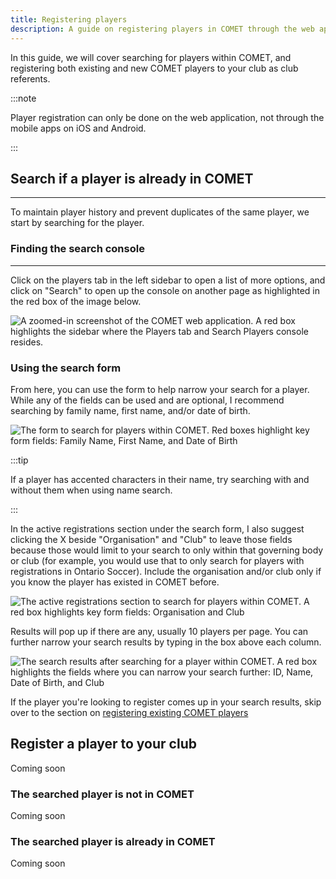 ```yaml
---
title: Registering players
description: A guide on registering players in COMET through the web application
---
```



In this guide, we will cover searching for players within COMET, and registering both existing and new COMET players to your club as club referents.

:::note

Player registration can only be done on the web application, not through the mobile apps on iOS and Android.

:::

## Search if a player is already in COMET

---

To maintain player history and prevent duplicates of the same player, we start by searching for the player.

### Finding the search console

---

Click on the players tab in the left sidebar to open a list of more options, and click on "Search" to open up the console on another page as highlighted in the red box of the image below.

<Image
  src={searchSidebar}
  alt='A zoomed-in screenshot of the COMET web application. A red box highlights the sidebar where the Players tab and Search Players console resides.'
/>

### Using the search form

From here, you can use the form to help narrow your search for a player. While any of the fields can be used and are optional, I recommend searching by family name, first name, and/or date of birth.

<Image
  src={searchPlayer}
  alt='The form to search for players within COMET. Red boxes highlight key form fields: Family Name, First Name, and Date of Birth'
/>

:::tip

If a player has accented characters in their name, try searching with and without them when using name search.

:::

In the active registrations section under the search form, I also suggest clicking the X beside "Organisation" and "Club" to leave those fields because those would limit to your search to only within that governing body or club (for example, you would use that to only search for players with registrations in Ontario Soccer). Include the organisation and/or club only if you know the player has existed in COMET before.

<Image
  src={searchActiveRegistrations}
  alt='The active registrations section to search for players within COMET. A red box highlights key form fields: Organisation and Club'
/>

Results will pop up if there are any, usually 10 players per page. You can further narrow your search results by typing in the box above each column.

<Image
  src={searchResults}
  alt='The search results after searching for a player within COMET. A red box highlights the fields where you can narrow your search further: ID, Name, Date of Birth, and Club'
/>

If the player you're looking to register comes up in your search results, skip over to the section on [registering existing COMET players](#the-searched-player-is-already-in-comet)

## Register a player to your club

Coming soon

### The searched player is not in COMET

Coming soon

### The searched player is already in COMET

Coming soon
